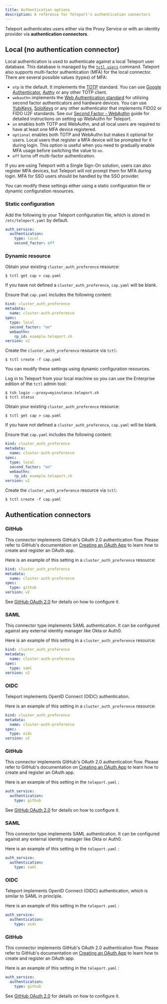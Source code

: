 ```yaml
---
title: Authentication options
description: A reference for Teleport's authentication connectors
---
```


Teleport authenticates users either via the Proxy Service or with an identity
provider via **authentication connectors**.

## Local (no authentication connector)

Local authentication is used to authenticate against a local Teleport user
database. This database is managed by the [`tctl users`](./cli.mdx#tctl-users-add)
command. Teleport also supports multi-factor authentication (MFA) for the local
connector. There are several possible values (types) of MFA:

- `otp` is the default. It implements the [TOTP](https://en.wikipedia.org/wiki/Time-based_One-time_Password_Algorithm)
  standard. You can use [Google Authenticator](https://en.wikipedia.org/wiki/Google_Authenticator), [Authy](https://www.authy.com/) or any other TOTP client.
- `webauthn` implements the [Web Authentication standard](https://webauthn.guide) for utilizing
  second factor authenticators and hardware devices.
  You can use [YubiKeys](https://www.yubico.com/), [SoloKeys](https://solokeys.com/) or any other authenticator that
  implements FIDO2 or FIDO U2F standards.
  See our [Second Factor - WebAuthn](../access-controls/guides/webauthn.mdx) guide for detailed
  instructions on setting up WebAuthn for Teleport.
- `on` enables both TOTP and WebAuthn, and all local users are required to have at least one MFA device registered.
- `optional` enables both TOTP and WebAuthn but makes it optional for users. Local users that register a MFA device will
  be prompted for it during login. This option is useful when you need to gradually enable MFA usage before switching
  the value to `on`.
- `off` turns off multi-factor authentication.

<Admonition type="note">
  If you are using Teleport with a Single Sign-On solution, users can also register MFA devices, but Teleport will not prompt them for MFA during login. MFA for SSO users should be handled by the SSO provider.
</Admonition>

<Tabs>
<TabItem scope={["enterprise", "oss"]} label="Self-Hosted">

You can modify these settings either using a static configuration file or
dynamic configuration resources.

### Static configuration

Add the following to your Teleport configuration file, which is stored in
`/etc/teleport.yaml` by default.

  ```yaml
  auth_service:
    authentication:
      type: local
      second_factor: off
  ```

### Dynamic resource

Obtain your existing `cluster_auth_preference` resource:

```code
$ tctl get cap > cap.yaml
```

If you have not defined a `cluster_auth_preference`, `cap.yaml` will be blank.

Ensure that `cap.yaml` includes the following content:

```yaml
kind: cluster_auth_preference
metadata:
  name: cluster-auth-preference
spec:
  type: local
  second_factor: "on"
  webauthn:
    rp_id: example.teleport.sh
version: v2
```

Create the `cluster_auth_preference` resource via `tctl`:

```code
$ tctl create -f cap.yaml
```
</TabItem>
<TabItem scope={["cloud"]} label="Teleport Cloud">

You can modify these settings using dynamic configuration resources.

Log in to Teleport from your local machine so you can use the Enterprise
edition of the `tctl` admin tool:

```code
$ tsh login --proxy=myinstance.teleport.sh
$ tctl status
```

Obtain your existing `cluster_auth_preference` resource:

```code
$ tctl get cap > cap.yaml
```

If you have not defined a `cluster_auth_preference`, `cap.yaml` will be blank.

Ensure that `cap.yaml` includes the following content:

```yaml
kind: cluster_auth_preference
metadata:
  name: cluster-auth-preference
spec:
  type: local
  second_factor: "on"
  webauthn:
    rp_id: example.teleport.sh
version: v2
```

Create the `cluster_auth_preference` resource via `tctl`:

```code
$ tctl create -f cap.yaml
```
</TabItem>
</Tabs>

## Authentication connectors

<Tabs>
<TabItem scope={["cloud"]} label="Teleport Cloud">

### GitHub

This connector implements GitHub's OAuth 2.0 authentication flow. Please refer to GitHub's documentation on [Creating an OAuth App](https://developer.github.com/apps/building-oauth-apps/creating-an-oauth-app/)
to learn how to create and register an OAuth app.

Here is an example of this setting in a `cluster_auth_preference` resource:

```yaml
kind: cluster_auth_preference
metadata:
  name: cluster-auth-preference
spec:
  type: github
version: v2
```

See [GitHub OAuth 2.0](../access-controls/sso/github-sso.mdx) for details on how to configure it.

### SAML

This connector type implements SAML authentication. It can be configured against any external identity manager like Okta or Auth0.

Here is an example of this setting in a `cluster_auth_preference` resource:

```yaml
kind: cluster_auth_preference
metadata:
  name: cluster-auth-preference
spec:
  type: saml
version: v2
```

### OIDC

Teleport implements OpenID Connect (OIDC) authentication.

Here is an example of this setting in a `cluster_auth_preference` resource:

```yaml
kind: cluster_auth_preference
metadata:
  name: cluster-auth-preference
spec:
  type: oidc
version: v2
```

</TabItem>
<TabItem scope={["enterprise"]} label="Enterprise">

### GitHub

This connector implements GitHub's OAuth 2.0 authentication flow. Please refer to GitHub's documentation on [Creating an OAuth App](https://developer.github.com/apps/building-oauth-apps/creating-an-oauth-app/)
to learn how to create and register an OAuth app.

Here is an example of this setting in the `teleport.yaml` :

```yaml
auth_service:
  authentication:
    type: github
```

See [GitHub OAuth 2.0](../access-controls/sso/github-sso.mdx) for details on how to configure it.

### SAML

This connector type implements SAML authentication. It can be configured against any external identity manager like Okta or Auth0.

Here is an example of this setting in the `teleport.yaml` :

```yaml
auth_service:
  authentication:
    type: saml
```

### OIDC

Teleport implements OpenID Connect (OIDC) authentication, which is similar to SAML in principle.

Here is an example of this setting in the `teleport.yaml` :

```yaml
auth_service:
  authentication:
    type: oidc
```

</TabItem>
<TabItem scope={["oss"]} label="Open Source">

### GitHub

This connector implements GitHub's OAuth 2.0 authentication flow. Please refer to GitHub's documentation on [Creating an OAuth App](https://developer.github.com/apps/building-oauth-apps/creating-an-oauth-app/)
to learn how to create and register an OAuth app.

Here is an example of this setting in the `teleport.yaml` :

```yaml
auth_service:
  authentication:
    type: github
```

See [GitHub OAuth 2.0](../access-controls/sso/github-sso.mdx) for details on how to configure it.

</TabItem>
</Tabs>
